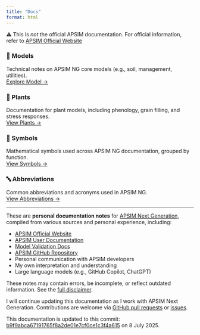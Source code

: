 ```yaml
---
title: "Docs"
format: html
---
```



:::{.callout-note}

⚠️ This is *not* the official APSIM documentation.  For official information, refer to [APSIM Official Website](https://www.apsim.info/)

:::


::: {.grid}


::: {.g-col-6}
### 🧩 Models
Technical notes on APSIM NG core models (e.g., soil, management, utilities).  
[Explore Model →](Models/index.qmd)
:::


::: {.g-col-6}
### 🌿 Plants
Documentation for plant models, including phenology, grain filling, and stress responses.  
[View Plants →](Plants/index.qmd)
:::

:::



::: {.grid}

::: {.g-col-6}
### 🧠 Symbols
Mathematical symbols used across APSIM NG documentation, grouped by function.  
[View Symbols →](symbols.qmd)
:::

::: {.g-col-6}
### 🔤 Abbreviations
Common abbreviations and acronyms used in APSIM NG.  
[View Abbreviations →](abbreviations.qmd)
:::

:::




---


These are **personal documentation notes** for [APSIM Next Generation](https://www.apsim.info/), compiled from various sources and personal experience, including:

- [APSIM Official Website](https://www.apsim.info/)
- [APSIM User Documentation](https://apsimnextgeneration.netlify.app/)  
- [Model Validation Docs](https://docs.apsim.info/)  
- [APSIM GitHub Repository](https://github.com/APSIMInitiative/ApsimX)
- Personal communication with APSIM developers
- My own interpretation and understanding
- Large language models (e.g., GitHub Copilot, ChatGPT)

These notes may contain errors, be incomplete, or reflect outdated information. See the [full disclaimer](/disclaimer.qmd).

I will continue updating this documentation as I work with APSIM Next Generation. Contributions are welcome via [GitHub pull requests](https://github.com/byzheng/apsimng-notes) or [issues](https://github.com/byzheng/apsimng-notes/issues).

:::{.callout-note}
This documentation is updated to this commit: [b9f9abca67191765f8a2de01e7cf0ce1c3f4a615](https://github.com/APSIMInitiative/ApsimX/blob/b9f9abca67191765f8a2de01e7cf0ce1c3f4a615) on 8 July 2025.
:::
